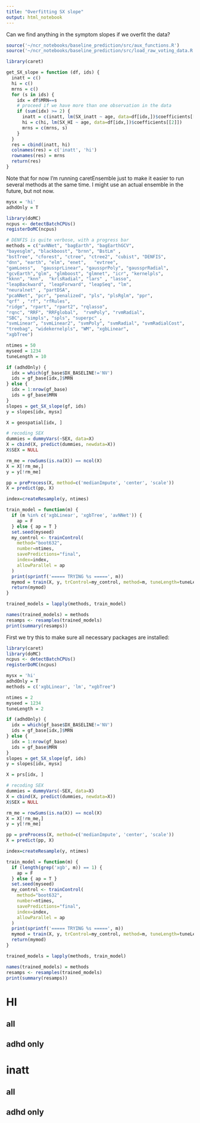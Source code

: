 ```yaml
---
title: "Overfitting SX slope"
output: html_notebook
---
```


Can we find anything in the symptom slopes if we overfit the data?

```r
source('~/ncr_notebooks/baseline_prediction/src/aux_functions.R')
source('~/ncr_notebooks/baseline_prediction/src/load_raw_voting_data.R')

library(caret)

get_SX_slope = function (df, ids) {
  inatt = c()
  hi = c()
  mrns = c()
  for (s in ids) {
    idx = df$MRN==s
    # proceed if we have more than one observation in the data
    if (sum(idx) >= 2) {
      inatt = c(inatt, lm(SX_inatt ~ age, data=df[idx,])$coefficients[[2]])
      hi = c(hi, lm(SX_HI ~ age, data=df[idx,])$coefficients[[2]])
      mrns = c(mrns, s)
    }
  }
  res = cbind(inatt, hi)
  colnames(res) = c('inatt', 'hi')
  rownames(res) = mrns
  return(res)
}
```

Note that for now I'm running caretEnsemble just to make it easier to run several methods at the same time. I might use an actual ensemble in the future, but not now.

```r
mysx = 'hi'
adhdOnly = T

library(doMC)
ncpus <- detectBatchCPUs()
registerDoMC(ncpus)

# DENFIS is quite verbose, with a progress bar
methods = c("avNNet", "bagEarth", "bagEarthGCV", 
"bayesglm", "blackboost", "brnn", "BstLm" , 
"bstTree", "cforest", "ctree", "ctree2", "cubist", "DENFIS", 
"dnn", "earth", "elm", "enet",   "evtree", 
"gamLoess",  "gaussprLinear", "gaussprPoly", "gaussprRadial", 
"gcvEarth","glm", "glmboost", "glmnet", "icr", "kernelpls", 
"kknn", "knn",  "krlsRadial", "lars" , "lasso", 
"leapBackward", "leapForward", "leapSeq", "lm", 
"neuralnet" , "partDSA", 
"pcaNNet", "pcr", "penalized", "pls", "plsRglm", "ppr", 
"qrf" , "rf", "rfRules",
"ridge", "rpart", "rpart2", "rqlasso", 
"rqnc", "RRF", "RRFglobal",  "rvmPoly", "rvmRadial", 
"SBC", "simpls", "spls", "superpc" , 
"svmLinear", "svmLinear2", "svmPoly", "svmRadial", "svmRadialCost", 
"treebag", "widekernelpls", "WM", "xgbLinear", 
"xgbTree")

ntimes = 50
myseed = 1234
tuneLength = 10

if (adhdOnly) {
  idx = which(gf_base$DX_BASELINE!='NV')
  ids = gf_base[idx,]$MRN
} else {
  idx = 1:nrow(gf_base)
  ids = gf_base$MRN
}
slopes = get_SX_slope(gf, ids)
y = slopes[idx, mysx]

X = geospatial[idx, ]

# recoding SEX
dummies = dummyVars(~SEX, data=X)
X = cbind(X, predict(dummies, newdata=X))
X$SEX = NULL

rm_me = rowSums(is.na(X)) == ncol(X)
X = X[!rm_me,]
y = y[!rm_me]

pp = preProcess(X, method=c('medianImpute', 'center', 'scale'))
X = predict(pp, X)

index=createResample(y, ntimes)

train_model = function(m) {
  if (m %in% c('xgbLinear', 'xgbTree', 'avNNet')) {
    ap = F
  } else { ap = T }
  set.seed(myseed)
  my_control <- trainControl(
    method="boot632",
    number=ntimes,
    savePredictions="final",
    index=index,
    allowParallel = ap
  )
  print(sprintf('===== TRYING %s =====', m))
  mymod = train(X, y, trControl=my_control, method=m, tuneLength=tuneLength)
  return(mymod)
}

trained_models = lapply(methods, train_model)

names(trained_models) = methods
resamps <- resamples(trained_models)
print(summary(resamps))
```

First we try this to make sure all necessary packages are installed:

```r
library(caret)
library(doMC)
ncpus <- detectBatchCPUs()
registerDoMC(ncpus)

mysx = 'hi'
adhdOnly = T
methods = c('xgbLinear', 'lm', "xgbTree")

ntimes = 2
myseed = 1234
tuneLength = 2

if (adhdOnly) {
  idx = which(gf_base$DX_BASELINE!='NV')
  ids = gf_base[idx,]$MRN
} else {
  idx = 1:nrow(gf_base)
  ids = gf_base$MRN
}
slopes = get_SX_slope(gf, ids)
y = slopes[idx, mysx]

X = prs[idx, ]

# recoding SEX
dummies = dummyVars(~SEX, data=X)
X = cbind(X, predict(dummies, newdata=X))
X$SEX = NULL

rm_me = rowSums(is.na(X)) == ncol(X)
X = X[!rm_me,]
y = y[!rm_me]

pp = preProcess(X, method=c('medianImpute', 'center', 'scale'))
X = predict(pp, X)

index=createResample(y, ntimes)

train_model = function(m) {
  if (length(grep('xgb', m)) == 1) {
    ap = F
  } else { ap = T }
  set.seed(myseed)
  my_control <- trainControl(
    method="boot632",
    number=ntimes,
    savePredictions="final",
    index=index,
    allowParallel = ap
  )
  print(sprintf('===== TRYING %s =====', m))
  mymod = train(X, y, trControl=my_control, method=m, tuneLength=tuneLength)
  return(mymod)
}

trained_models = lapply(methods, train_model)

names(trained_models) = methods
resamps <- resamples(trained_models)
print(summary(resamps))

```

# HI
## all
## adhd only

# inatt
## all
## adhd only